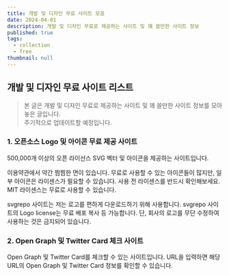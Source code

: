 ```yaml
---
title: 개발 및 디자인 무료 사이트 모음
date: 2024-04-01
description: 개발 및 디자인 무료로 제공하는 사이트 및 꽤 쓸만한 사이트 정보
published: true
tags:
  - collection
  - free
thumbnail: null
---
```


## 개발 및 디자인 무료 사이트 리스트

> 본 글은 개발 및 디자인 무료로 제공하는 사이트 및 꽤 쓸만한 사이트 정보를 모아놓은 글입니다.<br/>
> 주기적으로 업데이트할 예정입니다.

### 1. 오픈소스 Logo 및 아이콘 무료 제공 사이트

500,000개 이상의 오픈 라이선스 SVG 벡터 및 아이콘을 제공하는 사이트입니다.

<MDXLink title="https://www.svgrepo.com/" href="https://www.svgrepo.com/" />

이용약관에서 약간 찜찜한 면이 있습니다. 무료로 사용할 수 있는 아이콘들이 많지만, 일부 아이콘은 라이센스가 필요할 수 있습니다. 사용 전 라이센스를 반드시 확인해보세요. MIT 라이센스는 무료로 사용할 수 있습니다.

svgrepo 사이트는 저는 로고를 편하게 다운로드하기 위해 사용합니다. svgrepo 사이트의 Logo license는 무료 배포 복사 등 가능합니다. 단, 회사의 로고를 무단 수정하여 사용하는 것은 금지되어 있습니다.

### 2. Open Graph 및 Twitter Card 체크 사이트

<MDXLink title="https://www.opengraph.xyz/" href="https://www.opengraph.xyz/" />

Open Graph 및 Twitter Card를 체크할 수 있는 사이트입니다. URL을 입력하면 해당 URL의 Open Graph 및 Twitter Card 정보를 확인할 수 있습니다.
